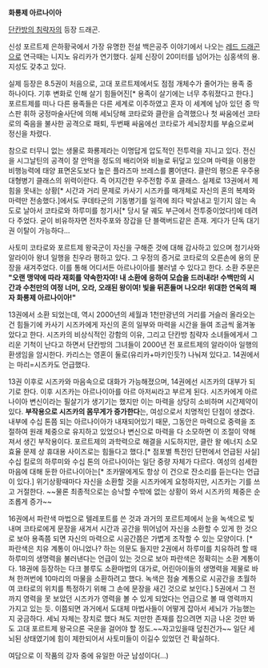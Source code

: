 {{{+1 火竜帝 アルゥナイア}}}
'''화룡제 아르나이아'''

[[단칸방의 침략자]]의 등장 드래곤.

신성 포르트제 은하황국에서 가장 유명한 전설 백은공주 이야기에서 나오는 [[레드 드래곤]]으로 연극때는 니지노 유리카가 연기했다. 실제 신장이 20미터를 넘어가는 심홍색의 용. 지성도 갖추고 있다.

실제 등장은 8.5권이 처음으로, 고대 포르트제에서도 점점 개체수가 줄어가는 용족 중 하나이다. 기후 변화로 인해 살기 힘들어진[* 용족이 살기에는 너무 추워졌다고 한다.] 포르트제를 떠나 다른 용족들은 다른 세계로 이주하였고 혼자 이 세계에 남아 있던 중 막스판 휘하 궁정마술사단에 의해 세뇌당해 코타로와 클란을 습격했으나 첫 싸움에선 코타로의 죽음을 불사한 공격으로 패퇴, 두번째 싸움에선 코타로가 세뇌장치를 부숨으로써 정신을 차렸다. 

참으로 터무니 없는 생물로 화룡제라는 이명답게 압도적인 전투력을 지니고 있다. 전신을 시그날틴의 공격이 잘 안먹을 정도의 배리어와 비늘로 뒤덮고 있으며 마력을 이용한 비행능력에 태양 표면온도보다 높은 플라즈마 브레스를 뿜어댄다. 클란의 평으론 우주용 대형병기 클래스의 위력이란다. 즉 어지간한 우주전함 주포 클래스.
실제로 13권에서 제 힘을 못내는 상황[* 시간과 거리 문제로 카사기 시즈카를 매개체로 자신의 혼의 복제와 마력만 전송했다.]에서도 쿠데타군의 기동병기를 일격에 죄다 박살내고 믿기지 않는 속도로 날아서 코타로와 하루미를 청기사[* 당시 달 궤도 부근에서 전투중이었다!]에 데려다 주었다.
굳이 비유하자면 전차주포와 장갑을 단 블랙버드같은 존재. 게다가 단독 대기권 이탈이 가능하다...

사토미 코타로와 포르트제 왕국군이 자신을 구해준 것에 대해 감사하고 있으며 청기사와 알라이아 왕녀 일행을 친우라 평하고 있다. 그 우정의 증거로 코타로의 오른손에 용의 문장을 새겨주었다. 이를 통해 어디서든 아르나이아를 불러낼 수 있다고 한다.
소환 주문은 '''"오랜 맹약에 따라 재회를 약속한자여! 내 소환에 응하여 모습을 드러내라! 수백만의 시간과 수천만의 여정 너머, 오라, 오래된 왕이여! 빛을 뒤흔들며 나오라! 위대한 연옥의 패자 화룡제 아르나이아!"'''

13권에서 소환 되었는데, 역시 2000년의 세월과 1천만광년의 거리를 거슬러 올라오는건 힘들기에 카사기 시즈카에게 자신의 혼의 일부와 마력을 시간을 들여 조금씩 옮겨놓았다고 한다. 시즈카의 비상식적인 강함의 이유, 그리고 단칸방 침략자 소녀들에게서 그리운 기척이 난다고 하면서 단칸방의 그녀들이 2000년 전 포르트제의 알라이아 일행의 환생임을 암시한다. 카리스는 영혼이 둘로(유리카+마키인듯?) 나눠져 있다고. 14권에서는 마리=시즈카도 언급했다.

13권 이후로 시즈카와 마음속으로 대화가 가능해졌으며, 14권에선 시즈카의 대부가 되기로 한다. 이후 시즈카는 아르나이아를 아르 아저씨라고 부르게 된다. 시즈카에게 아르나이아 변신이라는 필살기가 생기기는 했지만 이는 마력을 상당히 소비하며 시간제약이 있다. '''부작용으로 시즈카의 몸무게가 증가한다'''는, 여성으로서 치명적인 단점이 생겼다. 내부에 수십 톤쯤 되는 아르나이아가 내재되어있기 때문, 그동안은 마력으로 중력을 조절하여 원래 체중으로 유지하고 있었으나 변신으로 마력을 다 소모하면 이 조절이 약해져서 생긴 부작용이다. 포르트제의 과학력으로 해결을 시도하지만, 클란 왈 에너지 소모 효율 문제 상 휴대용 사이즈로는 힘들다고 했다.[* 점포별 특전인 단편에서 언급된 사실] 수십 킬로의 하루미와 수십 톤의 아르나이아는 일단 중량 자체가 다르다.
여성의 섬세한 마음에 대해 둔한 아르나이아는[* 조카딸에게도 항상 이 건으로 잔소리를 듣는다는 언급이 있다.] 위기상황때마다 자신을 소환할 것을 시즈카에게 요청하지만, 시즈카는 기를 쓰고 거절한다. ~~물론 최종적으로는 승낙할 수밖에 없는 상황이 와서 시즈카의 체중은 순조롭게 증가~~

16권에서 파란색 마법으로 텔레포트를 쓴 것과 과거의 포르트제에서 눈을 녹색으로 빛내며 코타로에게 문장을 새겨서 시간과 공간을 뛰어넘어 자신을 소환할 수 있게 한 것으로 보아 용족쯤 되면 자신의 마력으로 시공간쯤은 가볍게 조작할 수 있는 모양이다. [* 파란색은 치유 계통이 아니었나? 하는 의문도 들지만 2권에서 하루미를 치유하려 할 때 하루미의 생명력을 불러낸다는 언급이 있는 것으로 보아 파란색은 정확히는 소환 계통이다. 18권에 등장하는 다크 블루도 소환마법의 대가로, 어린아이들의 생명력을 제물로 바쳐 한꺼번에 10마리의 마물을 소환하려고 했다. 녹색은 점술 계통으로 시공간을 초월하여 코타로의 위치를 특정하기 위해 그 손에 문장을 새긴 것으로 보인다.] 
5권에서 그 전까지 영력을 못 보았던 시즈카가 영력을 볼 수 있게 되었다는 언급으로 볼 때 영력까지 가지고 있는 듯. 이쯤되면 과거에서 도대체 마법사들이 어떻게 잡아서 세뇌가 가능했는지 궁금하다. 세뇌 자체는 장치로 했다 쳐도 저만한 존재를 잡으려면 지금 나온 것만 봐도 고대 포르트제 왕국으론 국운을 걸어야 할 정도.~~자고있을때 덮친건가~~ 일단 세뇌된 상태였기에 힘이 제한되어서 사토미들이 이길수 있었던 건 확실하다.

여담으로 이 작품의 강자 중에 유일한 아군 남성이다(...)
